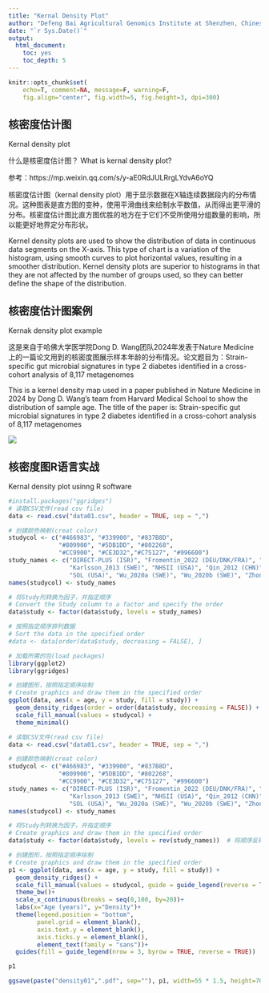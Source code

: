 ---
title: "Kernal Density Plot"
author: "Defeng Bai Agricultural Genomics Institute at Shenzhen, Chinese Academy of Agricultural Sciences"
date: "`r Sys.Date()`"
output:
  html_document:
    toc: yes
    toc_depth: 5
---

```{r setup, include=FALSE}
knitr::opts_chunk$set(
	echo=T, comment=NA, message=F, warning=F,
	fig.align="center", fig.width=5, fig.height=3, dpi=300)
```


## 核密度估计图
Kernal density plot

什么是核密度估计图？
What is kernal density plot?

参考：https://mp.weixin.qq.com/s/y-aE0RdJULRrgLYdvA6oYQ

核密度估计图（kernal density plot）用于显示数据在X轴连续数据段内的分布情况。这种图表是直方图的变种，使用平滑曲线来绘制水平数值，从而得出更平滑的分布。核密度估计图比直方图优胜的地方在于它们不受所使用分组数量的影响，所以能更好地界定分布形状。

Kernel density plots are used to show the distribution of data in continuous data segments on the X-axis. This type of chart is a variation of the histogram, using smooth curves to plot horizontal values, resulting in a smoother distribution. Kernel density plots are superior to histograms in that they are not affected by the number of groups used, so they can better define the shape of the distribution.


## 核密度估计图案例
Kernak density plot example

这是来自于哈佛大学医学院Dong D. Wang团队2024年发表于Nature Medicine上的一篇论文用到的核密度图展示样本年龄的分布情况。论文题目为：Strain-specific gut microbial signatures in type 2 diabetes identified in a cross-cohort analysis of 8,117 metagenomes

This is a kernel density map used in a paper published in Nature Medicine in 2024 by Dong D. Wang's team from Harvard Medical School to show the distribution of sample age. The title of the paper is: Strain-specific gut microbial signatures in type 2 diabetes identified in a cross-cohort analysis of 8,117 metagenomes

![](e1.kernal.density01.jpg)


## 核密度图R语言实战
Kernal density plot usinng R software

```{r kernal density}
#install.packages("ggridges")
# 读取CSV文件(read csv file)
data <- read.csv("data01.csv", header = TRUE, sep = ",")

# 创建颜色映射(creat color)
studycol <- c("#466983", "#339900", "#837B8D", 
              "#809900", "#5DB1DD", "#802268",
              "#CC9900", "#CE3D32","#C75127", "#996600")
study_names <- c("DIRECT-PLUS (ISR)", "Fromentin_2022 (DEU/DNK/FRA)", "HPFS (USA)", 
                 "Karlsson_2013 (SWE)", "NHSII (USA)", "Qin_2012 (CHN)",
                 "SOL (USA)", "Wu_2020a (SWE)", "Wu_2020b (SWE)", "Zhong_2019 (CHN)")
names(studycol) <- study_names

# 将Study列转换为因子，并指定顺序
# Convert the Study column to a factor and specify the order
data$study <- factor(data$study, levels = study_names)

# 按照指定顺序排列数据
# Sort the data in the specified order
#data <- data[order(data$study, decreasing = FALSE), ]

# 加载所需的包(load packages)
library(ggplot2)
library(ggridges)

# 创建图形，按照指定顺序绘制
# Create graphics and draw them in the specified order
ggplot(data, aes(x = age, y = study, fill = study)) +
  geom_density_ridges(order = order(data$study, decreasing = FALSE)) +
  scale_fill_manual(values = studycol) +
  theme_minimal()

# 读取CSV文件(read csv file)
data <- read.csv("data01.csv", header = TRUE, sep = ",")

# 创建颜色映射(creat color)
studycol <- c("#466983", "#339900", "#837B8D", 
              "#809900", "#5DB1DD", "#802268",
              "#CC9900", "#CE3D32","#C75127", "#996600")
study_names <- c("DIRECT-PLUS (ISR)", "Fromentin_2022 (DEU/DNK/FRA)", "HPFS (USA)", 
                 "Karlsson_2013 (SWE)", "NHSII (USA)", "Qin_2012 (CHN)",
                 "SOL (USA)", "Wu_2020a (SWE)", "Wu_2020b (SWE)", "Zhong_2019 (CHN)")
names(studycol) <- study_names

# 将Study列转换为因子，并指定顺序
# Create graphics and draw them in the specified order
data$study <- factor(data$study, levels = rev(study_names))  # 将顺序反转(Reverse the order)

# 创建图形，按照指定顺序绘制
# Create graphics and draw them in the specified order
p1 <- ggplot(data, aes(x = age, y = study, fill = study)) +
  geom_density_ridges() +
  scale_fill_manual(values = studycol, guide = guide_legend(reverse = TRUE)) +
  theme_bw()+
  scale_x_continuous(breaks = seq(0,100, by=20))+
  labs(x="Age (years)", y="Density")+
  theme(legend.position = "bottom",
        panel.grid = element_blank(),
        axis.text.y = element_blank(),
        axis.ticks.y = element_blank(),
        element_text(family = "sans"))+
  guides(fill = guide_legend(nrow = 3, byrow = TRUE, reverse = TRUE))  # 将图例分成三行显示

p1

ggsave(paste("density01",".pdf", sep=""), p1, width=55 * 1.5, height=70 * 1.5, unit='mm')

```

